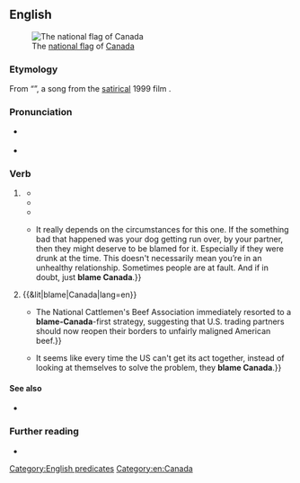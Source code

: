 ==English==
{{was wotd|2017|July|1}}
[[File:Flag-of-canada-flying.jpg|thumb|The [[w:Flag of Canada|national flag]] of [[Canada]]]]

===Etymology===
From “{{w|Blame Canada}}”, a song from the [[satirical]] 1999 film ''{{w|South Park: Bigger, Longer & Uncut}}''.

===Pronunciation===
* {{a|RP|GA}} {{IPA|/bleɪm ˈkænədə/|lang=en}}
* {{hyphenation|blame Can|a|da|lang=en}}

===Verb===
{{head|en|verb}}

# {{lb|en|US|idiomatic|jocular}} {{non-gloss definition|A [[catch phrase]] for [[shift#Verb|shifting]] [[attention]] away from a [[problem]] or [[serious]] [[social]] [[issue]] by [[humorously]] laying [[responsibility]] on [[Canada]].}} {{defdate|from c. 1999.}}
#* {{quote-book|author=[[w:Mockingbird Foundation|The Mockingbird Foundation]], comp.|title=The {{w|Phish}} Companion: A Guide to the Band and Their Music|edition=2nd|location=San Francisco, Calif.|publisher=[[w:Hal Leonard Corporation|Backbeat Books]]|year=2004|page=113|isbn=978-0-87930-799-8|passage=So, if you don't like this performance, '''blame Canada'''!}}
#* {{quote-journal|author=Lewis Lazare|title=Ads are ‘sno’ big deal; Reebok spot gives Bears chance to sparkle|newspaper={{w|Chicago Sun-Times}}|date=14 November 2007|passage=We surely can't '''blame Canada'''. [[w:Nike, Inc.|Nike]], we suspect, is where we must point the finger for what has become the somewhat too familiar norm in television advertising put forth by major global sporting goods brands. As we all know by now, it was Nike and the agency's longtime marketing partner {{w|Wieden+Kennedy}} in Portland, Ore., that became famous for delivering a steady stream of soft-sell advertising that sold mood, atmosphere and brand image with minimal reference to the actual goods a particular television commercial might have been created to push.}}
#* {{quote-web|author=“hopefulmom11”|title=Blame Canada?|url=http://www.whattoexpect.com/forums/hot-topics-1/topic/blame-canada.html|archiveurl=https://web.archive.org/web/20151001234844/http://www.whattoexpect.com/forums/hot-topics-1/topic/blame-canada.html|archivedate=1 October 2015|work=What to Expect: Pregnancy and Parenting, Every Step of the Way|date=22 April 2013|passage=Basically, instead of blaming the U.S. government or society or poor parenting for the way our children behave (poorly), we'll just '''blame Canada'''. Everything is Canada's fault.}}
#* {{quote-web|author=Siobhan Smith|title=9 things couples in healthy relationships probably do&nbsp;– and it’s OK|url=http://www.wow247.co.uk/2015/10/09/9-things-couples-in-healthy-relationships-probably-do-and-its-ok/|archiveurl=https://web.archive.org/web/20151114204655/http://www.wow247.co.uk/2015/10/09/9-things-couples-in-healthy-relationships-probably-do-and-its-ok/|archivedate=14 November 2015|work=WOW247|date=9 October 2015|passage=Blame their partner for something bad that happened {{...}} It really depends on the circumstances for this one. If the something bad that happened was your dog getting run over, by your partner, then they might deserve to be blamed for it. Especially if they were drunk at the time. This doesn't necessarily mean you’re in an unhealthy relationship. Sometimes people are at fault. And if in doubt, just '''blame Canada'''.}}
# {{&lit|blame|Canada|lang=en}}
#* {{quote-book|author=Howard F. Lyman|authorlink=Howard Lyman|author2=Glen Merzer|author3=Joanna Samorow-Merzer|chapter=Is Mad Cow here to Stay?|title=No More Bull!: The Mad Cowboy Targets America's Worst Enemy, Our Diet|location=New York, N.Y.|publisher=[[w:Charles Scribner's Sons|Scribner]]|year=2005|pages=22–23|isbn=978-0-7432-8698-5|passage=A few days after the sick Holstein was identified, Dr. DeHaven announced that the cow had been part of a herd of seventy-four cattle shipped from Alberta, Canada, more than two years earlier. {{...}} The National Cattlemen's Beef Association immediately resorted to a '''blame-Canada'''-first strategy, suggesting that U.S. trading partners should now reopen their borders to unfairly maligned American beef.}}
#* {{quote-book|author=Jeff Rose-Martland|title=Game Misconduct|location=[Raleigh, N.C.]|publisher=[[w:Lulu (company)|Lulu]]|year=2009|page=83|isbn=978-0-557-09236-9|passage=So even if we were letting these people into Canada, and I'm not saying that's true, shouldn't the Yanks be keeping them out of the US anyway? {{...}} It seems like every time the US can't get its act together, instead of looking at themselves to solve the problem, they '''blame Canada'''.}}

====See also====
* {{l|en|scapegoat}}

===Further reading===
* {{pedia|Blame Canada|“Blame Canada” (song)}}

[[Category:English predicates]]
[[Category:en:Canada]]